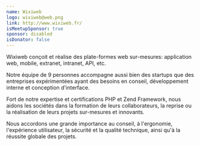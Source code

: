 ```yaml
---
name: Wixiweb
logo: wixiweb@web.png
link: http://www.wixiweb.fr/
isMeetupSponsor: true
sponsor: disabled
isDonator: false
---
```


Wixiweb conçoit et réalise des plate-formes web sur-mesures: application web,
mobile, extranet, intranet, API, etc.

Notre équipe de 9 personnes accompagne aussi bien des startups que des
entreprises expérimentées ayant des besoins en conseil, développement interne
et conception d'interface.

Fort de notre expertise et certifications PHP et Zend Framework, nous aidons
les sociétés dans la formation de leurs collaborateurs, la reprise ou la
réalisation de leurs projets sur-mesures et innovants.

Nous accordons une grande importance au conseil, à l'ergonomie, l'expérience
utilisateur, la sécurité et la qualité technique, ainsi qu'à la réussite globale
des projets.
